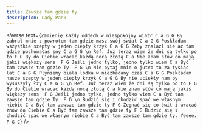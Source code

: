 ```yaml
---
title: Zawsze tam gdzie ty
description: Lady Pank
---
```



<Verse
  text={`
Zamienię każdy oddech w niespokojny wiatr C a G G
By zabrał mnie z powrotem tam gdzie masz swój świat C a G G
Poskładam wszystkie szepty w jeden ciepły krzyk C a G G
Zeby znalazl sie az tam gdzie pochowałaś sny C a G G
\n
Ref.
Już teraz wiem że dni są tylko po to F G
By do Ciebie wracać każdą nocą złotą C a
Nie znam słów co mają jakiś większy sens  F G
Jeśli jedno tylko, jedno tylko wiem C a
Być tam zawsze tam gdzie Ty  F G
\n
Nie pytaj mnie o jutro to za tysiąc lat C a G G
Plyniemy biala lódka w niezbadany czas C a G G
Poskładam nasze szepty w jeden ciepły krzyk C a G G
By nie uciekły nam by wysuszyły łzy C a G G
\n
Ref.
Już teraz wiem że dni są tylko po to F G
By do Ciebie wracać każdą nocą złotą C a
Nie znam słów co mają jakiś większy sens  F G
Jeśli jedno tylko, jedno tylko wiem C a
Być tam zawsze tam gdzie Ty  F G
\n
Budzić się i chodzić spać we własnym niebie C a
Być tam zawsze tam gdzie ty F G
Żegnać się co świt i wracać znów do Ciebie C a
Być tam zawsze tam gdzie ty F G
Budzić się i chodzić spać we własnym niebie C a
Być tam zawsze tam gdzie ty. Yeeee. F G C
`}
/>
